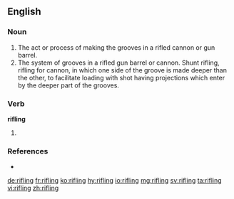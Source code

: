 ==English==

===Noun===
{{en-noun}}

# The act or process of making the grooves in a rifled cannon or gun barrel.
# The system of grooves in a rifled gun barrel or cannon. Shunt rifling, rifling for cannon, in which one side of the groove is made deeper than the other, to facilitate loading with shot having projections which enter by the deeper part of the grooves.

===Verb===
'''rifling'''

# {{present participle of|rifle}}

===References===
* {{R:Webster 1913}}

[[de:rifling]]
[[fr:rifling]]
[[ko:rifling]]
[[hy:rifling]]
[[io:rifling]]
[[mg:rifling]]
[[sv:rifling]]
[[ta:rifling]]
[[vi:rifling]]
[[zh:rifling]]